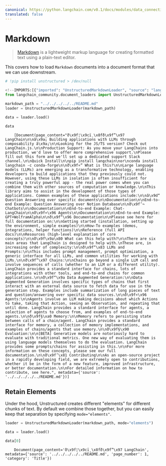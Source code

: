 ```yaml
---
canonical: https://python.langchain.com/v0.1/docs/modules/data_connection/document_loaders/markdown
translated: false
---
```


# Markdown

>[Markdown](https://en.wikipedia.org/wiki/Markdown) is a lightweight markup language for creating formatted text using a plain-text editor.

This covers how to load `Markdown` documents into a document format that we can use downstream.

```python
# !pip install unstructured > /dev/null
```

```python
<!--IMPORTS:[{"imported": "UnstructuredMarkdownLoader", "source": "langchain_community.document_loaders", "docs": "https://api.python.langchain.com/en/latest/document_loaders/langchain_community.document_loaders.markdown.UnstructuredMarkdownLoader.html", "title": "Markdown"}]-->
from langchain_community.document_loaders import UnstructuredMarkdownLoader
```

```python
markdown_path = "../../../../../README.md"
loader = UnstructuredMarkdownLoader(markdown_path)
```

```python
data = loader.load()
```

```python
data
```

```output
    [Document(page_content="ð\x9f¦\x9cï¸\x8fð\x9f”\x97 LangChain\n\nâ\x9a¡ Building applications with LLMs through composability â\x9a¡\n\nLooking for the JS/TS version? Check out LangChain.js.\n\nProduction Support: As you move your LangChains into production, we'd love to offer more comprehensive support.\nPlease fill out this form and we'll set up a dedicated support Slack channel.\n\nQuick Install\n\npip install langchain\nor\nconda install langchain -c conda-forge\n\nð\x9f¤” What is this?\n\nLarge language models (LLMs) are emerging as a transformative technology, enabling developers to build applications that they previously could not. However, using these LLMs in isolation is often insufficient for creating a truly powerful app - the real power comes when you can combine them with other sources of computation or knowledge.\n\nThis library aims to assist in the development of those types of applications. Common examples of these applications include:\n\nâ\x9d“ Question Answering over specific documents\n\nDocumentation\n\nEnd-to-end Example: Question Answering over Notion Database\n\nð\x9f’¬ Chatbots\n\nDocumentation\n\nEnd-to-end Example: Chat-LangChain\n\nð\x9f¤\x96 Agents\n\nDocumentation\n\nEnd-to-end Example: GPT+WolframAlpha\n\nð\x9f“\x96 Documentation\n\nPlease see here for full documentation on:\n\nGetting started (installation, setting up the environment, simple examples)\n\nHow-To examples (demos, integrations, helper functions)\n\nReference (full API docs)\n\nResources (high-level explanation of core concepts)\n\nð\x9f\x9a\x80 What can this help with?\n\nThere are six main areas that LangChain is designed to help with.\nThese are, in increasing order of complexity:\n\nð\x9f“\x83 LLMs and Prompts:\n\nThis includes prompt management, prompt optimization, a generic interface for all LLMs, and common utilities for working with LLMs.\n\nð\x9f”\x97 Chains:\n\nChains go beyond a single LLM call and involve sequences of calls (whether to an LLM or a different utility). LangChain provides a standard interface for chains, lots of integrations with other tools, and end-to-end chains for common applications.\n\nð\x9f“\x9a Data Augmented Generation:\n\nData Augmented Generation involves specific types of chains that first interact with an external data source to fetch data for use in the generation step. Examples include summarization of long pieces of text and question/answering over specific data sources.\n\nð\x9f¤\x96 Agents:\n\nAgents involve an LLM making decisions about which Actions to take, taking that Action, seeing an Observation, and repeating that until done. LangChain provides a standard interface for agents, a selection of agents to choose from, and examples of end-to-end agents.\n\nð\x9f§\xa0 Memory:\n\nMemory refers to persisting state between calls of a chain/agent. LangChain provides a standard interface for memory, a collection of memory implementations, and examples of chains/agents that use memory.\n\nð\x9f§\x90 Evaluation:\n\n[BETA] Generative models are notoriously hard to evaluate with traditional metrics. One new way of evaluating them is using language models themselves to do the evaluation. LangChain provides some prompts/chains for assisting in this.\n\nFor more information on these concepts, please see our full documentation.\n\nð\x9f’\x81 Contributing\n\nAs an open-source project in a rapidly developing field, we are extremely open to contributions, whether it be in the form of a new feature, improved infrastructure, or better documentation.\n\nFor detailed information on how to contribute, see here.", metadata={'source': '../../../../../README.md'})]
```

## Retain Elements

Under the hood, Unstructured creates different "elements" for different chunks of text. By default we combine those together, but you can easily keep that separation by specifying `mode="elements"`.

```python
loader = UnstructuredMarkdownLoader(markdown_path, mode="elements")
```

```python
data = loader.load()
```

```python
data[0]
```

```output
    Document(page_content='ð\x9f¦\x9cï¸\x8fð\x9f”\x97 LangChain', metadata={'source': '../../../../../README.md', 'page_number': 1, 'category': 'Title'})
```